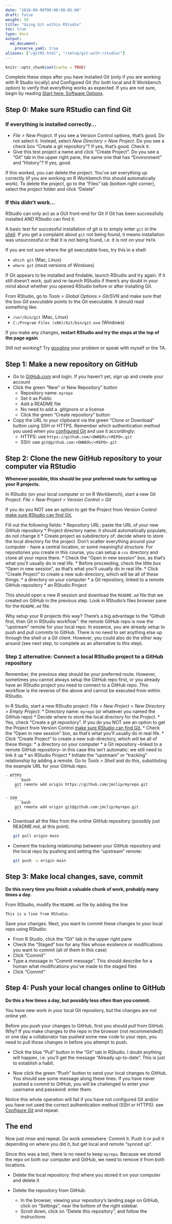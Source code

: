 ```yaml
---
date: "2018-09-09T00:00:00-05:00"
draft: false
weight: 50
title: "Using Git within RStudio"
toc: true
type: docs
output:
  md_document:
    preserve_yaml: true
aliases: ["/git05.html", "/setup/git-with-rstudio/"]
---
```


```r
knitr::opts_chunk$set(cache = TRUE)
```

Complete these steps after you have Installed Git (only if you are working with R Studio locally) and Configured Git (for both local and R Workbench option) to verify that everything works as expected. If you are not sure, begin by reading [Start here: Software Options](/setup/_index.md/).

## Step 0: Make sure RStudio can find Git

### If everything is installed correctly...

* *File > New Project*. If you see a Version Control options, that's good. Do not select it. Instead, select *New Directory > New Project*. Do you see a check box "Create a git repository"? If yes, that's good. Check it.
* Give this test project a name and click "Create Project". Do you see a "Git" tab in the upper right pane, the same one that has "Environment" and "History"? If yes, good.

If this worked, you can delete the project. You've set everything up correctly (if you are working on R Workbench this should automatically work). To delete the project, go to the "Files" tab (bottom right corner), select the project folder and click "Delete"

### If this didn't work...

RStudio can only act as a GUI front-end for Git if Git has been successfully installed AND RStudio can find it.

A basic test for successful installation of git is to simply enter `git` in the [shell](/setup/shell/). If you get a complaint about `git` not being found, it means installation was unsuccessful or that it is not being found, i.e. it is not on your `PATH`.

If you are not sure where the git executable lives, try this in a shell:

* `which git` (Mac, Linux)
* `where git` (most versions of Windows)

If Git appears to be installed and findable, launch RStudio and try again. If it still doesn't work, quit and re-launch RStudio if there's any doubt in your mind about whether you opened RStudio before or after installing Git.

From RStudio, go to *Tools > Global Options > Git/SVN* and make sure that the box *Git executable* points to the Git executable. It should read something like:

* `/usr/bin/git` (Mac, Linux)
* `C:/Program Files (x86)/Git/bin/git.exe` (Windows)

<!--
On my computer, it looks like this:
{{< figure src="git_exec.png" caption="" >}}
-->

If you make any changes, **restart RStudio and try the steps at the top of the page again**.

Still not working? Try [googling](https://www.google.com) your problem or speak with myself or the TA.


## Step 1: Make a new repository on GitHub

* Go to [GitHub.com](https://www.github.com) and login. If you haven't yet, sign up and create your account
* Click the green "New" or New Repository" button
    * Repository name: `myrepo`
    * Set it as Public
    * Add a README file
    * No need to add a .gitignore or a license
    * Click the green "Create repository" button
* Copy the URL to your clipboard via the green “Clone or Download” button using SSH or HTTPS. Remember which authentication method you used when you [configured Git](/setup/git-configure/) and use it accordingly:
    * HTTPS: use `https://github.com/<OWNER>/<REPO>.git`
    * SSH: use `git@github.com:<OWNER>/<REPO>.git`


## Step 2: Clone the new GitHub repository to your computer via RStudio

**Whenever possible, this should be your preferred route for setting up your R projects.**

In RStudio (on your local computer or on R Workbench), start a new Git Project: *File > New Project > Version Control > Git* 

If you do you NOT see an option to get the Project from Version Control [make sure RStudio can find Git.](/setup/git-with-rstudio/#make-sure-rstudio-can-find-git)

Fill out the following fields:
* Repository URL: paste the URL of your new GitHub repository 
* Project directory name: it should automatically populate, do not change it
* Create project as subdirectory of: decide where to store the local directory for the project. Don't scatter everything around your computer - have a central location, or some meaningful structure. For repositories you create in this course, you can setup a `css` directory and clone all your repos there.
* Check the "Open in new session" box, as that's what you'll usually do in real life.
* Before proceeding, check the little box "Open in new session", as that's what you'll usually do in real life.
* Click "Create Project" to create a new sub-directory, which will be all of these things:
    * a directory on your computer
    * a Git repository, linked to a remote GitHub repository
    * an RStudio Project


This should open a new R session and download the `README.md` file that we created on GitHub in the previous step. Look in RStudio's files browser pane for the `README.md` file.

Why setup your R projects this way? There's a big advantage to the "Github first, then Git in RStudio workflow": the remote GitHub repo is now the "upstream" remote for your local repo. In essence, you are already setup to push and pull commits to GitHub. There is no need to set anything else up through the shell or a Git client. However, you could also do the other way around (see next step, to complete as an alternative to this step).

### Step 2 alternative: Connect a local RStudio project to a GitHub repository

Remember, the previous step should be your preferred route. However, sometimes you cannot always setup the GitHub repo first, or you already have an RStudio project you need to connect to a GitHub repo. This workflow is the reverse of the above and cannot be executed from within RStudio.

In R Studio, start a new RStudio project: *File > New Project > New Directory > Empty Project*:
* Directory name: `myrepo` (or whatever you named the GitHub repo)
* Decide where to store the local directory for the Project.
* Yes, check "Create a git repository". If you do you NOT see an option to get the Project from Version Control [make sure RStudio can find Git.](/setup/git-with-rstudio/#make-sure-rstudio-can-find-git)
* Check the "Open in new session" box, as that's what you'll usually do in real life.
* Click "Create Project" to create a new sub-directory, which will be all of these things:
        * a directory on your computer
        * a Git repository  --linked to a remote GitHub repository-- in this case this isn't automatic: we still need to link it up
        * an RStudio Project
* Initiate the "upstream" or "tracking" relationship by adding a remote. Go to *Tools > Shell* and do this, substituting the example URL for your GitHub repo.

    - HTTPS 
        ```bash
        git remote add origin https://github.com/jmclip/myrepo.git
        ```
    
    - SSH
        ```bash
        git remote add origin git@github.com:jmclip/myrepo.git
        ```

* Download all the files from the online GitHub repository (possibly just README.md, at this point).

    ```bash
    git pull origin main
    ```

* Cement the tracking relationship between your GitHub repository and the local repo by pushing and setting the "upstream" remote:

    ```bash
    git push -u origin main
    ```

## Step 3: Make local changes, save, commit

**Do this every time you finish a valuable chunk of work, probably many times a day.**

From RStudio, modify the `README.md` file by adding the line
    
```
This is a line from RStudio.
```

Save your changes. Next, you want to commit these changes to your local repo using RStudio:

* From R Studio, click the "Git" tab in the upper right pane
* Check the "Staged" box for any files whose existence or modifications you want to commit (all of them in this case)
* Click "Commit"
* Type a message in "Commit message". This should describe for a human what modifications you've made to the staged files
* Click "Commit"
    
    
## Step 4: Push your local changes online to GitHub

**Do this a few times a day, but possibly less often than you commit.**

You have new work in your local Git repository, but the changes are not online yet.

Before you *push* your changes to GitHub, first you should *pull* from GitHub. Why? If you make changes to the repo in the browser (not recommended!) or one day a collaborator has pushed some new code to your repo, you need to pull those changes in before you attempt to push.

* Click the blue "Pull" button in the "Git" tab in RStudio. I doubt anything will happen, i.e. you'll get the message "Already up-to-date". This is just to establish a habit.

* Now click the green "Push" button to send your local changes to GitHub. You should see some message along these lines. If you have never pushed a commit to GitHub, you will be challenged to enter your username and password: enter them. 

Notice this whole operation will fail if you have not configured Git and/or you have not used the correct authentication method (SSH or HTTPS): see [Configure Git](/setup/git/git-configure) and repeat.



## The end

Now just rinse and repeat. Do work somewhere. Commit it. Push it or pull it depending on where you did it, but get local and remote "synced up".

Since this was a test, there is no need to keep `myrepo`. Because we stored the repo on both our computer and GitHub, we need to remove it from both locations.

* Delete the local repository: find where you stored it on your computer and delete it

* Delete the repository from GitHub:
    * In the browser, viewing your repository's landing page on GitHub, click on "Settings", near the bottom of the right sidebar.
    * Scroll down, click on "Delete this repository", and follow the instructions

<!--
* Delete the local repository in the shell:

```r
cd ..
rm -rf myrepo/
```
-->


<!-- # Acknowledgments -->

<!-- ```{r child = here::here("R", "_ack_stat545.Rmd")} -->
<!-- ``` -->
<!-- ```{r child = here::here("R", "_ack_ben.Rmd")} -->
<!-- ``` -->